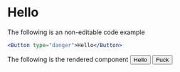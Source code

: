 


# Hello

The following is an non-editable code example
```jsx
<Button type="danger">Hello</Button>
```

The following is the rendered component
<Playground component={Button}>
  <Button>Hello</Button>
  <Button>Fuck</Button>
</Playground>
